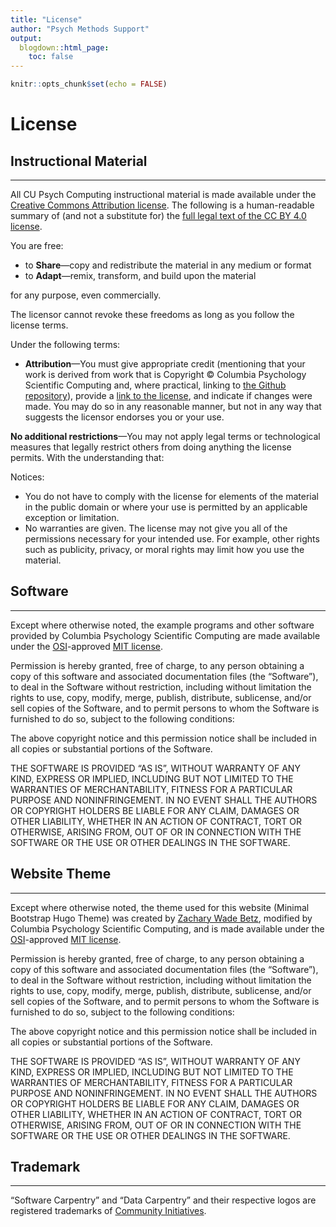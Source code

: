 ```yaml
---
title: "License"
author: "Psych Methods Support"
output:
  blogdown::html_page:
    toc: false
---
```


```r
knitr::opts_chunk$set(echo = FALSE)
```

# License

## Instructional Material

---

All CU Psych Computing instructional material is made available under the [Creative Commons Attribution license](https://creativecommons.org/licenses/by/4.0/){target="_blank"}. The following is a human-readable summary of (and not a substitute for) the [full legal text of the CC BY 4.0 license](https://creativecommons.org/licenses/by/4.0/legalcode){target="_blank"}.

You are free:

- to **Share**---copy and redistribute the material in any medium or format
- to **Adapt**---remix, transform, and build upon the material

for any purpose, even commercially.

The licensor cannot revoke these freedoms as long as you follow the license terms.

Under the following terms:

* **Attribution**---You must give appropriate credit (mentioning that your work is derived from work that is Copyright © Columbia Psychology Scientific Computing and, where practical, linking to [the Github repository](https://github.com/cu-psych-computing/cu-psych-comp-tutorial){target="_blank"}), provide a [link to the license](https://creativecommons.org/licenses/by/4.0/){target="_blank"}, and indicate if changes were made. You may do so in any reasonable manner, but not in any way that suggests the licensor endorses you or your use.

**No additional restrictions**---You may not apply legal terms or technological measures that legally restrict others from doing anything the license permits.  With the understanding that:

Notices:

- You do not have to comply with the license for elements of the material in the public domain or where your use is permitted by an applicable exception or limitation.
- No warranties are given. The license may not give you all of the permissions necessary for your intended use. For example, other rights such as publicity, privacy, or moral rights may limit how you use the material.

## Software

---

Except where otherwise noted, the example programs and other software provided by Columbia Psychology Scientific Computing are made available under the [OSI](https://opensource.org){target="_blank"}-approved [MIT license](https://opensource.org/licenses/mit-license.html){target="_blank"}.

Permission is hereby granted, free of charge, to any person obtaining a copy of this software and associated documentation files (the "Software"), to deal in the Software without restriction, including without limitation the rights to use, copy, modify, merge, publish, distribute, sublicense, and/or sell copies of the Software, and to permit persons to whom the Software is furnished to do so, subject to the following conditions:

The above copyright notice and this permission notice shall be included in all copies or substantial portions of the Software.

THE SOFTWARE IS PROVIDED "AS IS", WITHOUT WARRANTY OF ANY KIND, EXPRESS OR IMPLIED, INCLUDING BUT NOT LIMITED TO THE WARRANTIES OF MERCHANTABILITY, FITNESS FOR A PARTICULAR PURPOSE AND NONINFRINGEMENT. IN NO EVENT SHALL THE AUTHORS OR COPYRIGHT HOLDERS BE LIABLE FOR ANY CLAIM, DAMAGES OR OTHER LIABILITY, WHETHER IN AN ACTION OF CONTRACT, TORT OR OTHERWISE, ARISING FROM, OUT OF OR IN CONNECTION WITH THE SOFTWARE OR THE USE OR OTHER DEALINGS IN THE SOFTWARE.

## Website Theme

---

Except where otherwise noted, the theme used for this website (Minimal Bootstrap Hugo Theme)
was created by [Zachary Wade Betz](https://github.com/zwbetz-gh/minimal-bootstrap-hugo-theme){target="_blank"}, modified by Columbia Psychology Scientific Computing, and is made available under the
[OSI](https://opensource.org){target="_blank"}-approved
[MIT license](https://opensource.org/licenses/mit-license.html){target="_blank"}.

Permission is hereby granted, free of charge, to any person obtaining a copy of this software and associated documentation files (the "Software"), to deal in the Software without restriction, including without limitation the rights to use, copy, modify, merge, publish, distribute, sublicense, and/or sell copies of the Software, and to permit persons to whom the Software is furnished to do so, subject to the following conditions:

The above copyright notice and this permission notice shall be included in all copies or substantial portions of the Software.

THE SOFTWARE IS PROVIDED "AS IS", WITHOUT WARRANTY OF ANY KIND, EXPRESS OR IMPLIED, INCLUDING BUT NOT LIMITED TO THE WARRANTIES OF MERCHANTABILITY, FITNESS FOR A PARTICULAR PURPOSE AND NONINFRINGEMENT. IN NO EVENT SHALL THE AUTHORS OR COPYRIGHT HOLDERS BE LIABLE FOR ANY CLAIM, DAMAGES OR OTHER LIABILITY, WHETHER IN AN ACTION OF CONTRACT, TORT OR OTHERWISE, ARISING FROM, OUT OF OR IN CONNECTION WITH THE SOFTWARE OR THE USE OR OTHER DEALINGS IN THE SOFTWARE.

## Trademark

---

"Software Carpentry" and "Data Carpentry" and their respective logos are registered trademarks of [Community Initiatives](http://communityin.org/){target="_blank"}.
